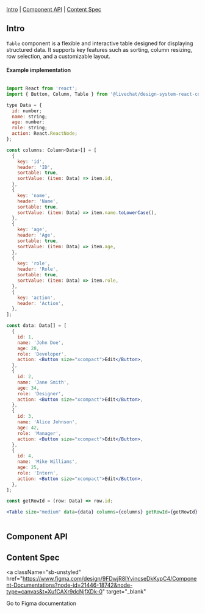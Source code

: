 

<Title>Table</Title>

[Intro](#Intro) | [Component API](#ComponentAPI) | [Content Spec](#ContentSpec)

## Intro <a id="Intro" />

`Table` component is a flexible and interactive table designed for displaying structured data. It supports key features such as sorting, column resizing, row selection, and a customizable layout. 


<Canvas of={Stories.Default} sourceState="none" />

#### Example implementation

```jsx

import React from 'react';
import { Button, Column, Table } from '@livechat/design-system-react-components';

type Data = {
  id: number;
  name: string;
  age: number;
  role: string;
  action: React.ReactNode;
};

const columns: Column<Data>[] = [
  {
    key: 'id',
    header: 'ID',
    sortable: true,
    sortValue: (item: Data) => item.id,
  },
  {
    key: 'name',
    header: 'Name',
    sortable: true,
    sortValue: (item: Data) => item.name.toLowerCase(),
  },
  {
    key: 'age',
    header: 'Age',
    sortable: true,
    sortValue: (item: Data) => item.age,
  },
  {
    key: 'role',
    header: 'Role',
    sortable: true,
    sortValue: (item: Data) => item.role,
  },
  {
    key: 'action',
    header: 'Action',
  },
];

const data: Data[] = [
  {
    id: 1,
    name: 'John Doe',
    age: 28,
    role: 'Developer',
    action: <Button size="xcompact">Edit</Button>,
  },
  {
    id: 2,
    name: 'Jane Smith',
    age: 34,
    role: 'Designer',
    action: <Button size="xcompact">Edit</Button>,
  },
  {
    id: 3,
    name: 'Alice Johnson',
    age: 42,
    role: 'Manager',
    action: <Button size="xcompact">Edit</Button>,
  },
  {
    id: 4,
    name: 'Mike Williams',
    age: 25,
    role: 'Intern',
    action: <Button size="xcompact">Edit</Button>,
  },
];

const getRowId = (row: Data) => row.id;

<Table size="medium" data={data} columns={columns} getRowId={getRowId} />
  
```

## Component API <a id="ComponentAPI" />

<ArgTypes of={Stories.Default}  />

## Content Spec <a id="ContentSpec" />

<a
  className="sb-unstyled"
  href="https://www.figma.com/design/9FDwjR8lYvincseDkKypC4/Component-Documentations?node-id=21446-18742&node-type=canvas&t=XufCAXr9dcNjfXDk-0"
  target="_blank"
>
  Go to Figma documentation
</a>
